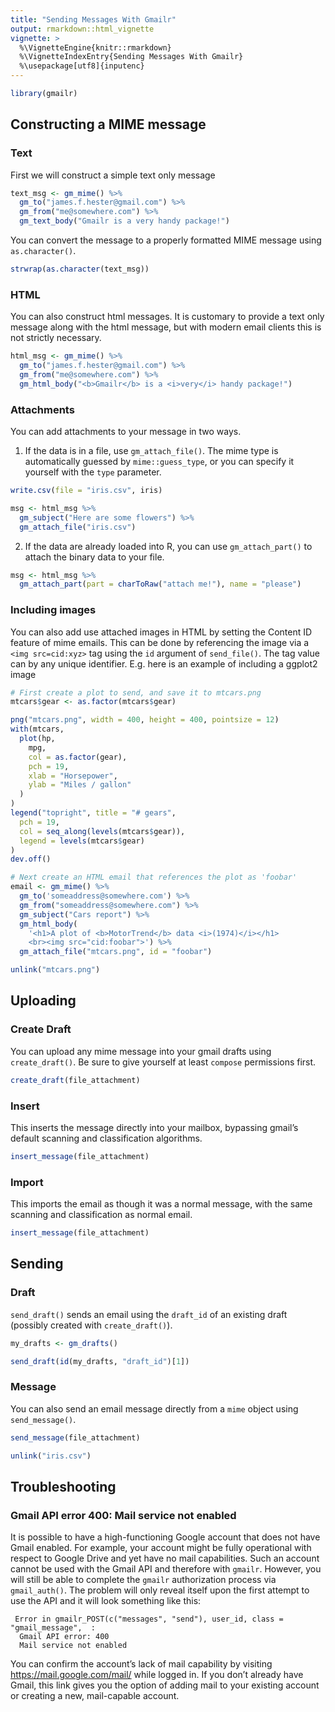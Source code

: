 ```yaml
---
title: "Sending Messages With Gmailr"
output: rmarkdown::html_vignette
vignette: >
  %\VignetteEngine{knitr::rmarkdown}
  %\VignetteIndexEntry{Sending Messages With Gmailr}
  %\usepackage[utf8]{inputenc}
---
```


```r
library(gmailr)
```

## Constructing a MIME message

### Text

First we will construct a simple text only message

```r
text_msg <- gm_mime() %>%
  gm_to("james.f.hester@gmail.com") %>%
  gm_from("me@somewhere.com") %>%
  gm_text_body("Gmailr is a very handy package!")
```

You can convert the message to a properly formatted MIME message using `as.character()`.

```r
strwrap(as.character(text_msg))
```

### HTML

You can also construct html messages.  It is customary to provide a text
only message along with the html message, but with modern email clients this is
not strictly necessary.

```r
html_msg <- gm_mime() %>%
  gm_to("james.f.hester@gmail.com") %>%
  gm_from("me@somewhere.com") %>%
  gm_html_body("<b>Gmailr</b> is a <i>very</i> handy package!")
```

### Attachments

You can add attachments to your message in two ways.

1. If the data is in a file, use `gm_attach_file()`.  The mime type is
   automatically guessed by `mime::guess_type`, or you can specify it yourself
   with the `type` parameter.
```r
write.csv(file = "iris.csv", iris)

msg <- html_msg %>%
  gm_subject("Here are some flowers") %>%
  gm_attach_file("iris.csv")
```

2. If the data are already loaded into R, you can use `gm_attach_part()` to attach the binary data to your file.
```r
msg <- html_msg %>%
  gm_attach_part(part = charToRaw("attach me!"), name = "please")
```

### Including images

You can also add use attached images in HTML by setting the Content ID feature
of mime emails. This can be done by referencing the image via a `<img
src=cid:xyz>` tag using the `id` argument of `send_file()`. The tag value can
by any unique identifier. E.g. here is an example of including a ggplot2 image


```r
# First create a plot to send, and save it to mtcars.png
mtcars$gear <- as.factor(mtcars$gear)

png("mtcars.png", width = 400, height = 400, pointsize = 12)
with(mtcars,
  plot(hp,
    mpg,
    col = as.factor(gear),
    pch = 19,
    xlab = "Horsepower",
    ylab = "Miles / gallon"
  )
)
legend("topright", title = "# gears",
  pch = 19,
  col = seq_along(levels(mtcars$gear)),
  legend = levels(mtcars$gear)
)
dev.off()

# Next create an HTML email that references the plot as 'foobar'
email <- gm_mime() %>%
  gm_to('someaddress@somewhere.com') %>%
  gm_from("someaddress@somewhere.com") %>%
  gm_subject("Cars report") %>%
  gm_html_body(
    '<h1>A plot of <b>MotorTrend</b> data <i>(1974)</i></h1>
    <br><img src="cid:foobar">') %>%
  gm_attach_file("mtcars.png", id = "foobar")
```

```r
unlink("mtcars.png")
```

## Uploading
### Create Draft

You can upload any mime message into your gmail drafts using `create_draft()`.
Be sure to give yourself at least `compose` permissions first.

```r
create_draft(file_attachment)
```

### Insert

This inserts the message directly into your mailbox, bypassing gmail's default
scanning and classification algorithms.

```r
insert_message(file_attachment)
```

### Import

This imports the email as though it was a normal message, with the same
scanning and classification as normal email.

```r
insert_message(file_attachment)
```

## Sending

### Draft

`send_draft()` sends an email using the `draft_id` of an existing draft
(possibly created with `create_draft()`).

```r
my_drafts <- gm_drafts()

send_draft(id(my_drafts, "draft_id")[1])
```
### Message

You can also send an email message directly from a `mime` object using `send_message()`.

```r
send_message(file_attachment)
```

```r
unlink("iris.csv")
```

## Troubleshooting

### Gmail API error 400: Mail service not enabled

It is possible to have a high-functioning Google account that does not have
Gmail enabled. For example, your account might be fully operational with
respect to Google Drive and yet have no mail capabilities. Such an account
cannot be used with the Gmail API and therefore with `gmailr`. However, you
will still be able to complete the `gmailr` authorization process via
`gmail_auth()`. The problem will only reveal itself upon the first attempt to
use the API and it will look something like this:

```
 Error in gmailr_POST(c("messages", "send"), user_id, class = "gmail_message",  : 
  Gmail API error: 400
  Mail service not enabled 
```

You can confirm the account's lack of mail capability by visiting
<https://mail.google.com/mail/> while logged in. If you don't already have
Gmail, this link gives you the option of adding mail to your existing account
or creating a new, mail-capable account.

